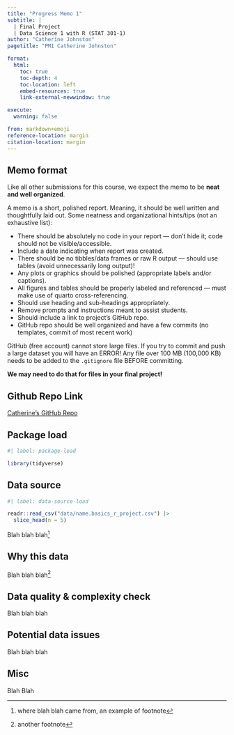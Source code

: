 ```yaml
---
title: "Progress Memo 1"
subtitle: |
  | Final Project 
  | Data Science 1 with R (STAT 301-1)
author: "Catherine Johnston"
pagetitle: "PM1 Catherine Johnston"

format:
  html:
    toc: true
    toc-depth: 4
    toc-location: left
    embed-resources: true
    link-external-newwindow: true

execute:
  warning: false

from: markdown+emoji
reference-location: margin
citation-location: margin
---
```


::: {.callout-important collapse=true}
## Memo format

Like all other submissions for this course, we expect the memo to be **neat and well organized**.

A memo is a short, polished report. Meaning, it should be well written and thoughtfully laid out. Some neatness and organizational hints/tips (not an exhaustive list):

- There should be absolutely no code in your report --- don’t hide it; code should not be visible/accessible.
- Include a date indicating when report was created.
- There should be no tibbles/data frames or raw R output --- should use tables (avoid unnecessarily long output)!
- Any plots or graphics should be polished (appropriate labels and/or captions).
- All figures and tables should be properly labeled and referenced --- must make use of quarto cross-referencing.
- Should use heading and sub-headings appropriately.
- Remove prompts and instructions meant to assist students.
- Should include a link to project’s GitHub repo.
- GitHub repo should be well organized and have a few commits (no templates, commit of most recent work)


:::

::: {.callout-warning collapse=true}
GitHub (free account) cannot store large files. If you try to commit and push a large dataset you will have an ERROR! Any file over 100 MB (100,000 KB) needs to be added to the `.gitignore` file BEFORE committing.

**We may need to do that for files in your final project!**
:::


::: {.callout-tip icon=false}

## Github Repo Link

[Catherine's GitHub Repo](https://github.com/stat301-1-2024-fall/final-project-1-ccjohnston1.git)

:::

## Package load
```r
#| label: package-load

library(tidyverse)
```


## Data source

```r
#| label: data-source-load

readr::read_csv("data/name.basics_r_project.csv") |>
  slice_head(n = 5)

```

Blah blah blah^[where blah blah came from, an example of footnote]

## Why this data

Blah blah blah^[another footnote]

## Data quality & complexity check

Blah blah blah

## Potential data issues

Blah blah blah

## Misc

Blah Blah
